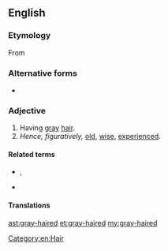 ==English==

===Etymology===
From {{compound|gray|haired|lang=en}}

===Alternative forms===
* {{l|en|grey-haired}}

===Adjective===
{{en-adj|-}}

# Having [[gray]] [[hair]].
# ''Hence, figuratively,'' [[old]], [[wise]], [[experienced]].

====Related terms====
* {{l|en|silver-haired}}, {{l|en|silvery-haired}}
* {{l|en|white-haired}}

====Translations====
{{trans-see|gray-haired|grey-haired}}

[[Category:en:Hair]]

[[ast:gray-haired]]
[[et:gray-haired]]
[[my:gray-haired]]
